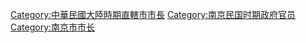 [[Category:中華民國大陸時期直轄市市長|Category:中華民國大陸時期直轄市市長]]
[[Category:南京民国时期政府官员|Category:南京民国时期政府官员]]
[[Category:南京市市长|Category:南京市市长]]